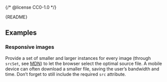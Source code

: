 {/* @license CC0-1.0 */}


<Meta of={ImageSliderStories} />

<Markdown>{README}</Markdown>

<Primary />

<Controls />

## Examples

### Responsive images

Provide a set of smaller and larger instances for every image (through `srcSet`, see [MDN](https://developer.mozilla.org/en-US/docs/Web/HTML/Element/img#srcset)) to let the browser select the optimal source file.
A mobile device can often download a smaller file, saving the user’s bandwidth and time.
Don’t forget to still include the required `src` attribute.

<Canvas of={ImageSliderStories.ResponsiveImages} />
